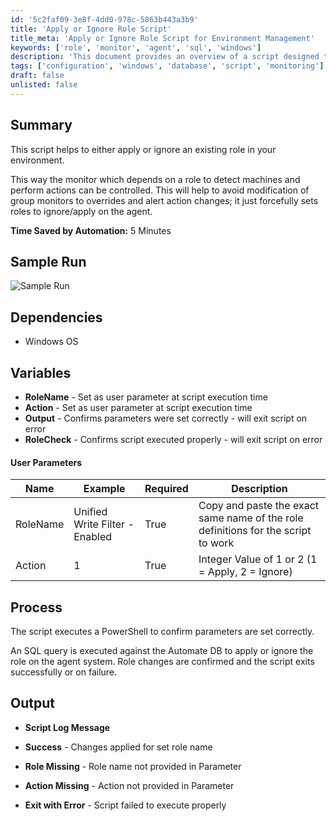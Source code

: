 ```yaml
---
id: '5c2faf09-3e8f-4dd0-978c-5863b443a3b9'
title: 'Apply or Ignore Role Script'
title_meta: 'Apply or Ignore Role Script for Environment Management'
keywords: ['role', 'monitor', 'agent', 'sql', 'windows']
description: 'This document provides an overview of a script designed to apply or ignore existing roles in your environment, allowing for better control over monitors that depend on these roles. By using this script, you can avoid unnecessary modifications to group monitors and streamline alert actions, ultimately saving time and enhancing efficiency.'
tags: ['configuration', 'windows', 'database', 'script', 'monitoring']
draft: false
unlisted: false
---
```

## Summary

This script helps to either apply or ignore an existing role in your environment.

This way the monitor which depends on a role to detect machines and perform actions can be controlled. This will help to avoid modification of group monitors to overrides and alert action changes; it just forcefully sets roles to ignore/apply on the agent.

**Time Saved by Automation:** 5 Minutes

## Sample Run

![Sample Run](../../../static/img/Role-Definition---Change-Param/image_1.png)

## Dependencies

- Windows OS

## Variables

- **RoleName** - Set as user parameter at script execution time
- **Action** - Set as user parameter at script execution time
- **Output** - Confirms parameters were set correctly - will exit script on error
- **RoleCheck** - Confirms script executed properly - will exit script on error

#### User Parameters

| Name      | Example                           | Required | Description                                                                 |
|-----------|-----------------------------------|----------|-----------------------------------------------------------------------------|
| RoleName  | Unified Write Filter - Enabled     | True     | Copy and paste the exact same name of the role definitions for the script to work |
| Action    | 1                                 | True     | Integer Value of 1 or 2 (1 = Apply, 2 = Ignore)                           |

## Process

The script executes a PowerShell to confirm parameters are set correctly.

An SQL query is executed against the Automate DB to apply or ignore the role on the agent system. Role changes are confirmed and the script exits successfully or on failure.

## Output

- **Script Log Message**
  
- **Success** - Changes applied for set role name
  
- **Role Missing** - Role name not provided in Parameter
  
- **Action Missing** - Action not provided in Parameter
  
- **Exit with Error** - Script failed to execute properly












